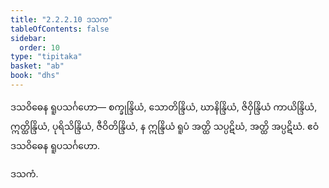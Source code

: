 ```yaml
---
title: "2.2.2.10 ဒသက"
tableOfContents: false
sidebar:
  order: 10
type: "tipitaka"
basket: "ab"
book: "dhs"
---
```



<DynamicBreadcrumb />

<Division number="592" book="dhs" e="ch" v="29" p="155">

<Paragraph number="1228" book="dhs">
ဒသဝိဓေန ရူပသင်္ဂဟော—
</Paragraph>

<Paragraph number="1229" book="dhs">
စက္ခုန္ဒြိယံ, သောတိန္ဒြိယံ, ဃာနိန္ဒြိယံ, ဇိဝှိန္ဒြိယံ ကာယိန္ဒြိယံ, ဣတ္ထိန္ဒြိယံ, ပုရိသိန္ဒြိယံ, ဇီဝိတိန္ဒြိယံ, န ဣန္ဒြိယံ ရူပံ အတ္ထိ သပ္ပဋိဃံ, အတ္ထိ အပ္ပဋိဃံ.

</Paragraph>
</Division>

<Paragraph number="1230" type="center" book="dhs">
ဧဝံ ဒသဝိဓေန ရူပသင်္ဂဟော.

  
ဒသကံ.
</Paragraph>